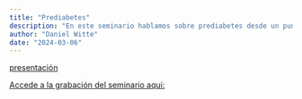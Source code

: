 ---
title: "Prediabetes"
description: "En este seminario hablamos sobre prediabetes desde un punto de vista individual y poblacional, y sobre las diferentes pruebas diagnósticas con las que se puede identificar. La discusión giró en torno a cuáles de estas pruebas son las más utilizadas en la práctica cotidiana y la transición a utilizar hemoglobina glucosilada como medida diagnóstica"
author: "Daniel Witte"
date: "2024-03-06"
---

[presentación](2024-03-06.pdf)

[Accede a la grabación del seminario
aqui:](https://youtu.be/qUJnwgDarm4)
